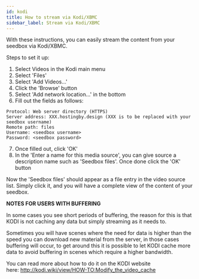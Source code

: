 ```yaml
---
id: kodi
title: How to stream via Kodi/XBMC
sidebar_label: Stream via Kodi/XBMC
---
```


With these instructions, you can easily stream the content from your seedbox via Kodi/XBMC.

Steps to set it up:

1. Select Videos in the Kodi main menu
2. Select 'Files'
3. Select 'Add Videos...'
4. Click the 'Browse' button
5. Select 'Add network location...' in the bottom
6. Fill out the fields as follows:

```plaintext
Protocol: Web server directory (HTTPS)
Server address: XXX.hostingby.design (XXX is to be replaced with your seedbox username)
Remote path: files
Username: <seedbox username>
Password: <seedbox password>
```

7. Once filled out, click 'OK'
8. In the 'Enter a name for this media source', you can give source a description name such as 'Seedbox files'. Once done click the 'OK' button

Now the 'Seedbox files' should appear as a file entry in the video source list. Simply click it, and you will have a complete view of the content of your seedbox.

**NOTES FOR USERS WITH BUFFERING**

In some cases you see short periods of buffering, the reason for this is that KODI is not caching any data but simply streaming as it needs to.

Sometimes you will have scenes where the need for data is higher than the speed you can download new material from the server, in those cases buffering will occur, to get around this it is possible to let KODI cache more data to avoid buffering in scenes which require a higher bandwidth.

You can read more about how to do it on the KODI website here: http://kodi.wiki/view/HOW-TO:Modify_the_video_cache

